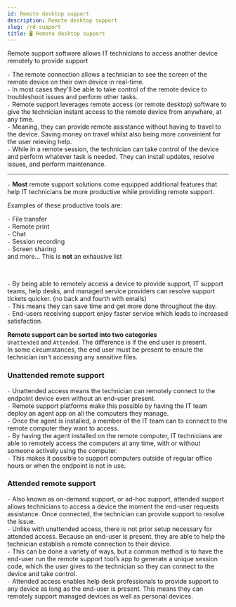 ```yaml
---
id: Remote desktop support
description: Remote desktop support
slug: /rd-support
title: 🖥️ Remote desktop support
---
```



Remote support software allows IT technicians to access another device remotely to provide support


` - ` The remote connection allows a technician to see the screen of the remote device on their own device in real-time. <br />
    ` - ` In most cases they'll be able to take control of the remote device to troubleshoot issues and perform other tasks. <br />
` - ` Remote support leverages remote access (or remote desktop) software to give the technician instant access to the remote device from anywhere, at any time. <br />
    ` - ` Meaning, they can provide remote assistance without having to travel to the device. Saving money on travel whilst also being more conveinient for the user reieving help. <br />
` - ` While in a remote session, the technician can take control of the device and perform whatever task is needed. They can install updates, resolve issues, and perform maintenance. <br />

---

` - ` **Most** remote support solutions come equipped additional features that help IT technicians be more productive while providing remote support. <br />

Examples of these productive tools are: <br />

`-` File transfer <br />
`-` Remote print <br />
`-` Chat <br />
`-` Session recording <br />
`-` Screen sharing <br />
and more... This is **not** an exhausive list <br />

<br />

`-` By being able to remotely access a device to provide support, IT support teams, help desks, and managed service providers can resolve support tickets quicker. (no back and fourth with emails) <br />
`-` This means they can save time and get more done throughout the day. <br />
`-` End-users receiving support enjoy faster service which leads to increased satisfaction. <br />


**Remote support can be sorted into two categories** <br />
`Unattended` and `Attended`. The difference is if the end user is present. <br />
In some circumstances, the end user must be present to ensure the technician isn't accessing any sensitive files. 

### Unattended remote support

`-` Unattended access means the technician can remotely connect to the endpoint device even without an end-user present. <br />
`-` Remote support platforms make this possible by having the IT team deploy an agent app on all the computers they manage.  <br />
`-` Once the agent is installed, a member of the IT team can to connect to the remote computer they want to access. <br />
`-` By having the agent installed on the remote computer, IT technicians are able to remotely access the computers at any time, with or without someone actively using the computer.  <br />
`-` This makes it possible to support computers outside of regular office hours or when the endpoint is not in use.  <br />


### Attended remote support

`-` Also known as on-demand support, or ad-hoc support, attended support allows technicians to access a device the moment the end-user requests assistance. Once connected, the technician can provide support to resolve the issue. <br />
`-` Unlike with unattended access, there is not prior setup necessary for attended access. Because an end-user is present, they are able to help the technician establish a remote connection to their device.  <br />
`-` This can be done a variety of ways, but a common method is to have the end-user run the remote support tool’s app to generate a unique session code, which the user gives to the technician so they can connect to the device and take control. <br />
`-` Attended access enables help desk professionals to provide support to any device as long as the end-user is present. This means they can remotely support managed devices as well as personal devices. <br />
